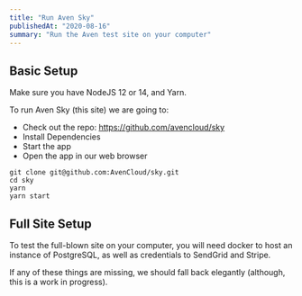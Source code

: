 ```yaml
---
title: "Run Aven Sky"
publishedAt: "2020-08-16"
summary: "Run the Aven test site on your computer"
---
```


## Basic Setup

Make sure you have NodeJS 12 or 14, and Yarn.

To run Aven Sky (this site) we are going to:

- Check out the repo: https://github.com/avencloud/sky
- Install Dependencies
- Start the app
- Open the app in our web browser

```
git clone git@github.com:AvenCloud/sky.git
cd sky
yarn
yarn start
```

## Full Site Setup

To test the full-blown site on your computer, you will need docker to host an instance of PostgreSQL, as well as credentials to SendGrid and Stripe.

If any of these things are missing, we should fall back elegantly (although, this is a work in progress).

<!--- © Eric Vicenti 2020. Licensed under Creative Commons BY-NC-SA 4.0 https://creativecommons.org/licenses/by-nc-sa/4.0/ -->
